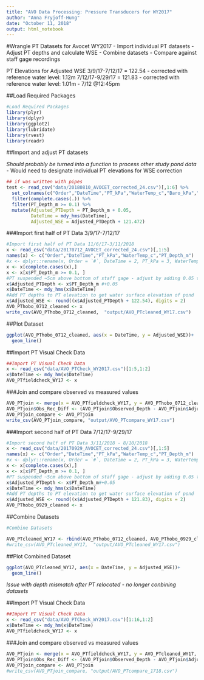 ```yaml
---
title: "AVO Data Processing: Pressure Transducers for WY2017"
author: "Anna Fryjoff-Hung"
date: "October 11, 2018"
output: html_notebook
---
```


#Wrangle PT Datasets for Avocet WY2017
- Import individual PT datasets
- Adjust PT depths and calculate WSE
- Combine datasets
- Compare against staff gage recordings 

PT Elevations for Adjusted WSE
3/9/17-7/12/17 = 122.54
- corrected with reference water level: 1.12m
7/12/17-9/29/17 = 121.83
- corrected with reference water level: 1.01m - 7/12 @12:45pm


##Load Required Packages
```r
#Load Required Packages
library(plyr)
library(dplyr)
library(ggplot2)
library(lubridate)
library(rvest)
library(readr)
```

##Import and adjust PT datasets 

*Should probably be turned into a function to process other study pond data*
- Would need to designate individual PT elevations for WSE correction 

```r
## if was written with pipes
test <- read_csv("data/20180810_AVOCET_corrected_24.csv")[,1:6] %>%
  set_colnames(c("Order","DateTime","PT_kPa","WaterTemp_c","Baro_kPa","PT_Depth_m")) %>%
  filter(complete.cases(.)) %>%
  filter(PT_Depth_m >= 0.1) %>%
  mutate(Adjusted_PTDepth = PT_Depth_m + 0.05,
         DateTime = mdy_hms(DateTime),
         Adjusted_WSE = Adjusted_PTDepth + 121.472)
```


###Import first half of PT Data 3/9/17-7/12/17
```r
#Import first half of PT Data 11/6/17-3/11/2018
x <- read_csv("data/20170712_AVOCET_corrected_24.csv")[,1:5]
names(x) <- c("Order","DateTime","PT_kPa","WaterTemp_c","PT_Depth_m")
#x <- dplyr::rename(x, Order = `#`, DateTime = 2, PT_kPa = 3, WaterTemp_c = 4, Baro_kPa = 5, PT_Depth_m = 6)
x <- x[complete.cases(x),]
x <- x[x$PT_Depth_m >= 0.1, ]
#PT suspended ~5cm above bottom of staff gage - adjust by adding 0.05 to recorded depths
x$Adjusted_PTDepth <- x$PT_Depth_m #+0.05
x$DateTime <- mdy_hms(x$DateTime)
#Add PT depths to PT elevation to get water surface elevation of pond 
x$Adjusted_WSE <- round((x$Adjusted_PTDepth + 122.54), digits = 2)
AVO_PThobo_0712_cleaned <- x
write_csv(AVO_PThobo_0712_cleaned,  "output/AVO_PTcleaned_WY17.csv")

```

##Plot Dataset
```r
ggplot(AVO_PThobo_0712_cleaned, aes(x = DateTime, y = Adjusted_WSE))+
  geom_line()
```

##Import PT Visual Check Data
```r
##Import PT Visual Check Data
x <- read_csv("data/AVO_PTCheck_WY2017.csv")[1:5,1:2]
x$DateTime <- mdy_hm(x$DateTime)
AVO_PTfieldcheck_WY17 <- x
```

###Join and compare observed vs measured values
```r
AVO_PTjoin <- merge(x = AVO_PTfieldcheck_WY17, y = AVO_PThobo_0712_cleaned, by = "DateTime", all.x = TRUE)
AVO_PTjoin$Obs_Rec_Diff <- (AVO_PTjoin$Observed_Depth - AVO_PTjoin$Adjusted_PTDepth)
AVO_PTjoin_compare <- AVO_PTjoin
write_csv(AVO_PTjoin_compare, "output/AVO_PTcompare_WY17.csv")
```

###Import second half of PT Data 7/12/17-9/29/17
```r
#Import second half of PT Data 3/11/2018 - 8/10/2018
x <- read_csv("data/20170929_AVOCET_corrected_24.csv")[,1:5]
names(x) <- c("Order","DateTime","PT_kPa","WaterTemp_c","PT_Depth_m")
#x <- dplyr::rename(x, Order = `#`, DateTime = 2, PT_kPa = 3, WaterTemp_c = 4, Baro_kPa = 5, PT_Depth_m = 6)
x <- x[complete.cases(x),]
x <- x[x$PT_Depth_m >= 0.1, ]
#PT suspended ~5cm above bottom of staff gage - adjust by adding 0.05 to recorded depths
x$Adjusted_PTDepth <- x$PT_Depth_m#+0.05
x$DateTime <- mdy_hms(x$DateTime)
#Add PT depths to PT elevation to get water surface elevation of pond 
x$Adjusted_WSE <- round((x$Adjusted_PTDepth + 121.83), digits = 2)
AVO_PThobo_0929_cleaned <- x

```

##Combine Datasets
```r
#Combine Datasets

AVO_PTcleaned_WY17 <- rbind(AVO_PThobo_0712_cleaned, AVO_PThobo_0929_cleaned)
#write_csv(AVO_PTcleaned_WY17,  "output/AVO_PTcleaned_WY17.csv")
```

##Plot Combined Dataset
```r
ggplot(AVO_PTcleaned_WY17, aes(x = DateTime, y = Adjusted_WSE))+
  geom_line()
```

*Issue with depth mismatch after PT relocated - no longer conbining datasets*

##Import PT Visual Check Data
```r
##Import PT Visual Check Data
x <- read_csv("data/AVO_PTCheck_WY2017.csv")[1:16,1:2]
x$DateTime <- mdy_hm(x$DateTime)
AVO_PTfieldcheck_WY17 <- x
```

###Join and compare observed vs measured values
```r
AVO_PTjoin <- merge(x = AVO_PTfieldcheck_WY17, y = AVO_PTcleaned_WY17, by = "DateTime", all.x = TRUE)
AVO_PTjoin$Obs_Rec_Diff <- (AVO_PTjoin$Observed_Depth - AVO_PTjoin$Adjusted_PTDepth)
AVO_PTjoin_compare <- AVO_PTjoin
#write_csv(AVO_PTjoin_compare, "output/AVO_PTcompare_1718.csv")
```

